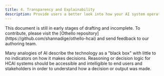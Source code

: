 ```yaml
---
title: 4. Transparency and Explainability
description: Provide users a better look into how your AI system operates through measures of transparency.
---
```


<Callout type='warning'>
  This document is still in early stages of drafting and incomplete. To contribute, please visit the [Othello repository](https://github.com/shannadige/othello-hcai) and send feedback to our authoring team.
</Callout>

Many analogies of AI describe the technology as a "black box" with little to no indicators on how it makes decisions. Reasoning or decision logic for HCAI systems should be accessible and intelligible to end users and stakeholders in order to understand how a decision or output was made.